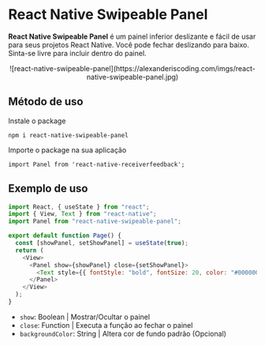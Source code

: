 <div className="center-text">

# React Native Swipeable Panel

**React Native Swipeable Panel** é um painel inferior deslizante e fácil de usar para seus projetos React Native. Você pode fechar deslizando para baixo. Sinta-se livre para incluir dentro do painel.

</div>

<div align="center" className="nx-mt-6">
  ![react-native-swipeable-panel](https://alexanderiscoding.com/imgs/react-native-swipeable-panel.jpg)
</div>

## Método de uso

Instale o package

`npm i react-native-swipeable-panel`

Importe o package na sua aplicação

`import Panel from 'react-native-receiverfeedback';`

## Exemplo de uso

```js copy
import React, { useState } from "react";
import { View, Text } from "react-native";
import Panel from "react-native-swipeable-panel";

export default function Page() {
  const [showPanel, setShowPanel] = useState(true);
  return (
    <View>
      <Panel show={showPanel} close={setShowPanel}>
        <Text style={{ fontStyle: "bold", fontSize: 20, color: "#000000" }}>Alexanderiscoding</Text>
      </Panel>
    </View>
  );
}
```

- `show`: Boolean | Mostrar/Ocultar o painel
- `close`: Function | Executa a função ao fechar o painel
- `backgroundColor`: String | Altera cor de fundo padrão (Opcional)
